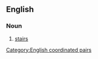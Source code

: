 ==English==

===Noun===
{{en-plural noun}}

# {{lb|en|Cockney rhyming slang}} [[stair]]s

[[Category:English coordinated pairs]]